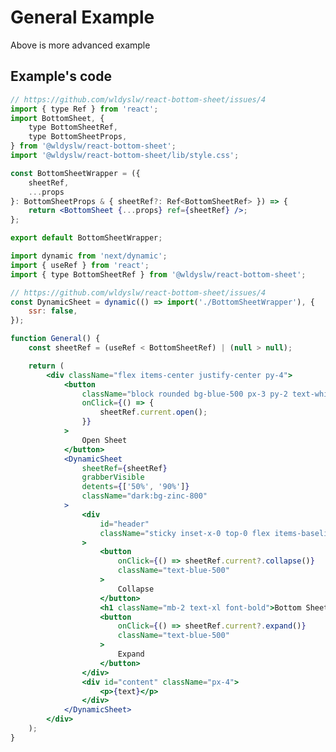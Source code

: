 # General Example

Above is more advanced example


<GeneralExample />

## Example's code

```jsx filename="BottomSheetWrapper.tsx"
// https://github.com/wldyslw/react-bottom-sheet/issues/4
import { type Ref } from 'react';
import BottomSheet, {
    type BottomSheetRef,
    type BottomSheetProps,
} from '@wldyslw/react-bottom-sheet';
import '@wldyslw/react-bottom-sheet/lib/style.css';

const BottomSheetWrapper = ({
    sheetRef,
    ...props
}: BottomSheetProps & { sheetRef?: Ref<BottomSheetRef> }) => {
    return <BottomSheet {...props} ref={sheetRef} />;
};

export default BottomSheetWrapper;
```

```jsx filename="App.tsx"
import dynamic from 'next/dynamic';
import { useRef } from 'react';
import { type BottomSheetRef } from '@wldyslw/react-bottom-sheet';

// https://github.com/wldyslw/react-bottom-sheet/issues/4
const DynamicSheet = dynamic(() => import('./BottomSheetWrapper'), {
    ssr: false,
});

function General() {
    const sheetRef = (useRef < BottomSheetRef) | (null > null);

    return (
        <div className="flex items-center justify-center py-4">
            <button
                className="block rounded bg-blue-500 px-3 py-2 text-white drop-shadow-md"
                onClick={() => {
                    sheetRef.current.open();
                }}
            >
                Open Sheet
            </button>
            <DynamicSheet
                sheetRef={sheetRef}
                grabberVisible
                detents={['50%', '90%']}
                className="dark:bg-zinc-800"
            >
                <div
                    id="header"
                    className="sticky inset-x-0 top-0 flex items-baseline justify-between bg-white/90 px-4 dark:bg-zinc-800/90"
                >
                    <button
                        onClick={() => sheetRef.current?.collapse()}
                        className="text-blue-500"
                    >
                        Collapse
                    </button>
                    <h1 className="mb-2 text-xl font-bold">Bottom Sheet</h1>
                    <button
                        onClick={() => sheetRef.current?.expand()}
                        className="text-blue-500"
                    >
                        Expand
                    </button>
                </div>
                <div id="content" className="px-4">
                    <p>{text}</p>
                </div>
            </DynamicSheet>
        </div>
    );
}
```
